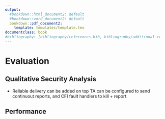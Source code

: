 ```yaml
---
output:
  #bookdown::html_document2: default
  #bookdown::word_document2: default
  bookdown::pdf_document2:
    template: templates/template.tex
documentclass: book
#bibliography: [bibliography/references.bib, bibliography/additional-references.bib]
---
```


# Evaluation
\minitoc <!-- this will include a mini table of contents-->

## Qualitative Security Analysis

- Reliable delivery can be added on top
TA can be configured to send continuout reports, and CFI fault handlers to kill + report.

## Performance

